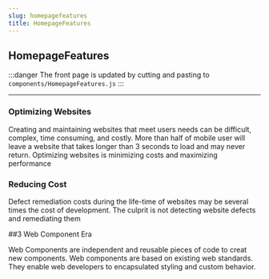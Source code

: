 ```yaml
---
slug: homepagefeatures
title: HomepageFeatures
---
```


## HomepageFeatures

:::danger
The front page is updated by cutting and pasting to `components/HomepageFeatures.js`
:::

---

### Optimizing Websites

Creating and maintaining websites that meet users needs can be difficult, complex, time consuming, and costly. More than half of mobile user will leave a website that takes longer than 3 seconds to load and may never return. Optimizing websites is minimizing costs and maximizing performance

### Reducing Cost

Defect remediation costs during the life-time of websites may be several times the cost of development. The culprit is not detecting website defects and remediating them

##3 Web Component Era

Web Components are independent and reusable pieces of code to creat new components. Web components are based on existing web standards. They enable web developers to encapsulated styling and custom behavior.